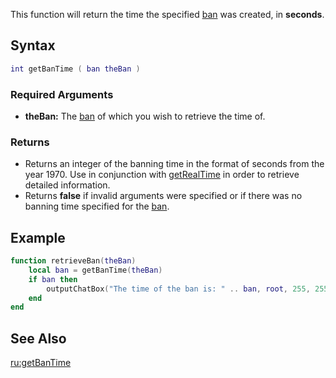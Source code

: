  
{{Server function}}
This function will return the time the specified [[/ban.md|ban]] was created, in '''seconds'''.

==Syntax== 
<syntaxhighlight lang="lua">
int getBanTime ( ban theBan )
</syntaxhighlight>

===Required Arguments=== 
*'''theBan:''' The [[/ban.md|ban]] of which you wish to retrieve the time of.

===Returns===
* Returns an integer of the banning time in the format of seconds from the year 1970.  Use in conjunction with [[/getRealTime.md|getRealTime]] in order to retrieve detailed information.
* Returns '''false''' if invalid arguments were specified or if there was no banning time specified for the [[/ban.md|ban]].

==Example==
<syntaxhighlight lang="lua">
function retrieveBan(theBan)
    local ban = getBanTime(theBan)
    if ban then
        outputChatBox("The time of the ban is: " .. ban, root, 255, 255, 255, false)
    end
end
</syntaxhighlight>

==See Also==
{{Admin functions}}
[[/ru:getBanTime.md|ru:getBanTime]]